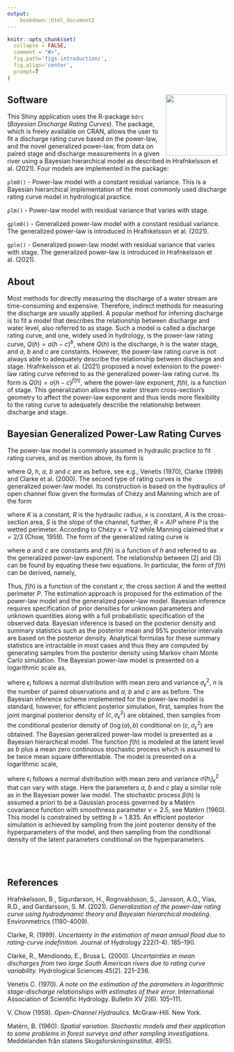 ```yaml
---
output: 
    bookdown::html_document2
---
```


```r
knitr::opts_chunk$set(
  collapse = FALSE,
  comment = "#>",
  fig.path='figs-introduction/',
  fig.align='center',
  prompt=T
)
```

## Software <img src="www/logo.png" align="right" alt="" width="140" /> {-}

This Shiny application uses the R-package `bdrc` (*Bayesian Discharge Rating Curves*). The package, which is freely available on CRAN, allows the user to fit a discharge rating curve based on the power-law, and the novel generalized power-law, from data on paired stage and discharge measurements in a given river using a Bayesian hierarchical model as described in Hrafnkelsson et al. (2021). Four models are implemented in the package:

```plm0() ``` - Power-law model with a constant residual variance. This is a Bayesian hierarchical implementation of the most commonly used discharge rating curve model in hydrological practice. 

```plm() ``` - Power-law model with residual variance that varies with stage.

```gplm0() ``` - Generalized power-law model with a constant residual variance. The generalized power-law is introduced in Hrafnkelsson et al. (2021).

```gplm() ``` - Generalized power-law model with residual variance that varies with stage. The generalized power-law is introduced in Hrafnkelsson et al. (2021).


## About {-}

Most methods for directly measuring the discharge of a water stream are time-consuming and expensive. Therefore, indirect methods for measuring the discharge are usually applied. A popular method for inferring discharge is to fit a model that describes the relationship between discharge and water level, also referred to as stage. Such a model is called a discharge rating curve, and one, widely used in hydrology, is the power-law rating curve, $Q(h)=a(h-c)^b$, where $Q(h)$ is the discharge, $h$ is the water stage, and $a$, $b$ and $c$ are constants. However, the power-law rating curve is not always able to adequately describe the relationship between discharge and stage. Hrafnkelsson et al. (2021) proposed a novel extension to the power-law rating curve referred to as the generalized power-law rating curve. Its form is $Q(h)=a(h-c)^{f(h)}$, where the power-law exponent, $f(h)$, is a function of stage. This generalization allows the water stream cross-section's geometry to affect the power-law exponent and thus lends more flexibility to the rating curve to adequately describe the relationship between discharge and stage.

## Bayesian Generalized Power-Law Rating Curves {-}

The power-law model is commonly assumed in hydraulic practice to fit rating curves, and as mention above, its form is

\begin{equation}
Q(h) = a(h-c)^{b} (\#eq:e1)
\end{equation}

where $Q$, $h$, $a$, $b$ and $c$ are as before, see e.g., Venetis (1970), Clarke (1999) and Clarke et al. (2000).
The second type of rating curves is the generalized power-law model. Its construction is based on the hydraulics of open channel flow given the formulas of Chézy and Manning which are of the form

\begin{equation}
Q = KR^{x}AS^{1/2} (\#eq:e2)
\end{equation}

where $K$ is a constant, $R$ is the hydraulic radius, $x$ is constant, $A$ is the cross-section area, $S$ is the slope of the channel, further, $R = A/P$ where $P$ is the wetted perimeter. According to Chézy $x = 1/2$ while Manning claimed that $x = 2/3$ (Chow, 1959). The form of the generalized rating curve is

\begin{equation}
Q = a(h − c)^{f(h)} (\#eq:e3)
\end{equation}

where $a$ and $c$ are constants and $f(h)$ is a function of $h$ and referred to as the generalized power-law exponent. The relationship between (2) and (3) can be found by equating these two equations. In particular, the form of $f(h)$ can be derived, namely,

\begin{equation}
f(h) = \frac{(x+1)\{ \log A(h) - \log A(1) \}  - x \{ \log P(h) - \log P(1)  \}}{\log h} (\#eq:e4)
\end{equation}

Thus, $f(h)$ is a function of the constant $x$, the cross section $A$ and the wetted perimeter $P$.
The estimation approach is proposed for the estimation of the power-law model and the generalized power-law model. Bayesian inference requires specification of prior densities for unknown parameters and unknown quantities along with a full probabilistic specification of the observed data. Bayesian inference is based on the posterior density and summary statistics such as the posterior mean and 95% posterior intervals are based on the posterior density. Analytical formulas for these summary statistics are intractable in most cases and thus they are computed by generating samples from the posterior density using Markov chain Monte Carlo simulation. The Bayesian power-law model is presented on a logarithmic scale as,

\begin{equation}
\log(Q_i) = \log(a) + b \log(h_i -c) + \epsilon_i, \quad i = 1,...,n, (\#eq:e5)
\end{equation}


where $\epsilon_i$ follows a normal distribution with mean zero and variance $\sigma_{\epsilon}^2$, $n$ is the number of paired observations and $a$, $b$ and $c$ are as before. The Bayesian inference scheme implemented for the power-law model is standard, however, for efficient posterior simulation, first, samples from the joint marginal posterior density of $(c, \sigma_{\epsilon}^2)$ are obtained, then samples from the conditional posterior density of $(\log(a), b)$ conditional on $(c, \sigma_{\epsilon}^2)$ are obtained.
The Bayesian generalized power-law model is presented as a Bayesian hierarchical model. The function $f(h)$ is modeled at the latent level as $b$ plus a mean zero continuous stochastic process which is assumed to be twice mean square differentiable. The model is presented on a logarithmic scale,


\begin{equation}
\log(Q_{i}) = \log(a) + (b+\beta(h_{i}))\log(h_{i} -c) + \epsilon_{i}, \quad i = 1,...,n, (\#eq:e6)
\end{equation}

where $\epsilon_i$ follows a normal distribution with mean zero and variance $\sigma(h_i)_{\epsilon}^2$ that can vary with stage. Here the parameters $a$, $b$ and $c$ play a similar role as in the Bayesian power law model. The stochastic process $\beta(h)$ is assumed a priori to be a Gaussian process governed by a Matérn covariance function with smoothness parameter $\nu = 2.5$, see Matérn (1960). This model is constrained by setting $b=1.835$. An efficient posterior simulation is achieved by sampling from the joint posterior density of the hyperparameters of the model, and then sampling from the conditional density of the latent parameters conditional on the hyperparameters.

<br />
<br />

## References {-}


Hrafnkelsson, B., Sigurdarson, H., Rognvaldsson, S., Jansson, A.O., Vias, R.D., and Gardarsson, S. M. (2021). *Generalization of the power-law rating curve using hydrodynamic theory and Bayesian hierarchical modeling*. Environmetrics (1180-4009).

Clarke, R. (1999). *Uncertainty in the estimation of mean annual flood due to rating-curve indefinition.* Journal of Hydrology 222(1-4). 185–190.

Clarke, R., Mendiondo, E., Brusa L. (2000). *Uncertainties in mean discharges from two large South American rivers due to rating curve variability.* Hydrological Sciences 45(2). 221–236.

Venetis C. (1970). *A note on the estimation of the parameters in logarithmic stage-discharge relationships with estimates of their error.* International Association of Scientific Hydrology. Bulletin XV 2(6). 105–111. 

V. Chow (1959). *Open-Channel Hydraulics*. McGraw-Hill. New York.

Matérn, B. (1960). *Spatial variation. Stochastic models and their application to some problems in forest surveys and other sampling investigations.* Meddelanden från statens Skogsforskningsinstitut. 49(5).

